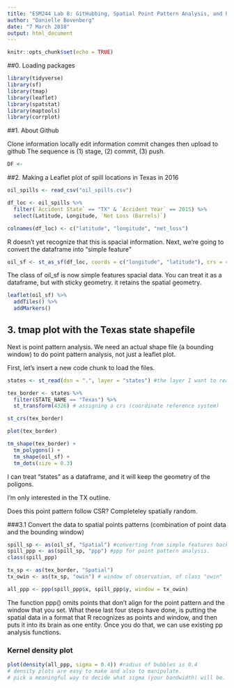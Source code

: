 ```yaml
---
title: "ESM244 Lab 8: GitHubbing, Spatial Point Pattern Analysis, and PCA"
author: "Danielle Bovenberg"
date: "7 March 2018"
output: html_document
---
```


```r
knitr::opts_chunk$set(echo = TRUE)
```

##0. Loading packages

```r
library(tidyverse)
library(sf)
library(tmap)
library(leaflet)
library(spatstat)
library(maptools)
library(corrplot)

```

##1. About Github

Clone information locally
edit information
commit changes
then upload to github
The sequence is (1) stage, (2) commit, (3) push. 


```r

DF <- 

```


##2. Making a Leaflet plot of spill locations in Texas in 2016

```r

oil_spills <- read_csv("oil_spills.csv")

df_loc <- oil_spills %>% 
  filter(`Accident State` == "TX" & `Accident Year` == 2015) %>% 
  select(Latitude, Longitude, `Net Loss (Barrels)`)

colnames(df_loc) <- c("latitude", "longitude", "net_loss")

```
R doesn't yet recognize that this is spacial information. 
Next, we're going to convert the dataframe into "simple feature"

```r

oil_sf <- st_as_sf(df_loc, coords = c("longitude", "latitude"), crs = 4326)

```

The class of oil_sf is now simple features spacial data. You can treat it as a dataframe, but with sticky geometry. it retains the spatial geometry. 

```r

leaflet(oil_sf) %>% 
  addTiles() %>% 
  addMarkers()

```

## 3. tmap plot with the Texas state shapefile
Next is point pattern analysis. We need an actual shape file (a bounding window) to do point pattern analysis, not just a leaflet plot. 

First, let's insert a new code chunk to load the files.

```r

states <- st_read(dsn = ".", layer = "states") #the layer I want to read in is everything that starts with a prefix called 'states'. 

tex_border <- states %>% 
  filter(STATE_NAME == "Texas") %>% 
  st_transform(4326) # assigning a crs (coordinate reference system)

st_crs(tex_border)

plot(tex_border)

tm_shape(tex_border) +
  tm_polygons() +
  tm_shape(oil_sf) +
  tm_dots(size = 0.3)

```
I can treat "states" as a dataframe, and it will keep the geometry of the poligons. 

I'm only interested in the TX outline.

Does this point pattern follow CSR? Completeley spatially random. 

###3.1 Convert the data to spatial points patterns (combination of point data and the bounding window)

```r

spill_sp <- as(oil_sf, "Spatial") #converting from simple features back to data frame
spill_ppp <- as(spill_sp, "ppp") #ppp for point pattern analysis. 
class(spill_ppp)

tx_sp <- as(tex_border, "Spatial")
tx_owin <- as(tx_sp, "owin") # window of observation, of class "owin"

all_ppp <- ppp(spill_ppp$x, spill_ppp$y, window = tx_owin)

```

The function ppp() omits points that don't align for the point pattern and the window that you set. What these last four steps have done, is putting the spatial data in a format that R recognizes as points and window, and then puts it into its brain as one entity. Once you do that, we can use existing pp analysis functions. 

### Kernel density plot

```r

plot(density(all_ppp, sigma = 0.4)) #radius of bubbles is 0.4
# density plots are easy to make and also to manipulate. 
# pick a meaningful way to decide what sigma (your bandwidth) will be. 

```

